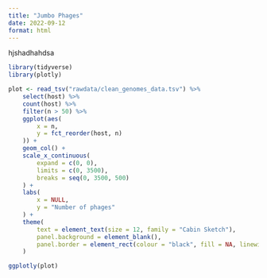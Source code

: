 ```yaml
---
title: "Jumbo Phages"
date: 2022-09-12
format: html
---
```


hjshadhahdsa

```r
library(tidyverse)
library(plotly)

plot <- read_tsv("rawdata/clean_genomes_data.tsv") %>%
    select(host) %>%
    count(host) %>%
    filter(n > 50) %>%
    ggplot(aes(
        x = n,
        y = fct_reorder(host, n)
    )) +
    geom_col() +
    scale_x_continuous(
        expand = c(0, 0),
        limits = c(0, 3500),
        breaks = seq(0, 3500, 500)
    ) +
    labs(
        x = NULL,
        y = "Number of phages"
    ) +
    theme(
        text = element_text(size = 12, family = "Cabin Sketch"),
        panel.background = element_blank(),
        panel.border = element_rect(colour = "black", fill = NA, linewidth = 2)
    )

ggplotly(plot)
```